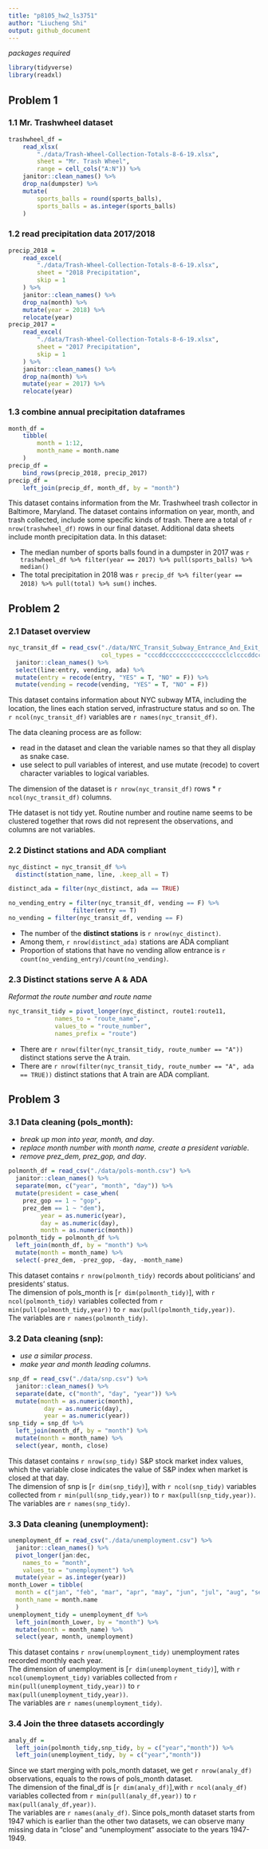 ```yaml
---
title: "p8105_hw2_ls3751"
author: "Liucheng Shi"
output: github_document
---
```


_packages required_
```r
library(tidyverse)
library(readxl)
```


## Problem 1

### 1.1 Mr. Trashwheel dataset

```r
trashwheel_df = 
	read_xlsx(
		"./data/Trash-Wheel-Collection-Totals-8-6-19.xlsx",
		sheet = "Mr. Trash Wheel",
		range = cell_cols("A:N")) %>% 
	janitor::clean_names() %>% 
	drop_na(dumpster) %>% 
	mutate(
		sports_balls = round(sports_balls),
		sports_balls = as.integer(sports_balls)
	)
```

### 1.2 read precipitation data 2017/2018

```r
precip_2018 = 
	read_excel(
		"./data/Trash-Wheel-Collection-Totals-8-6-19.xlsx",
		sheet = "2018 Precipitation",
		skip = 1
	) %>% 
	janitor::clean_names() %>% 
	drop_na(month) %>% 
	mutate(year = 2018) %>% 
	relocate(year)
precip_2017 = 
	read_excel(
		"./data/Trash-Wheel-Collection-Totals-8-6-19.xlsx",
		sheet = "2017 Precipitation",
		skip = 1
	) %>% 
	janitor::clean_names() %>% 
	drop_na(month) %>% 
	mutate(year = 2017) %>% 
	relocate(year)
```

### 1.3 combine annual precipitation dataframes

```r
month_df = 
	tibble(
		month = 1:12,
		month_name = month.name
	)
precip_df = 
	bind_rows(precip_2018, precip_2017)
precip_df =
	left_join(precip_df, month_df, by = "month")
```

This dataset contains information from the Mr. Trashwheel trash collector in Baltimore, Maryland. The dataset contains information on year, month, and trash collected, include some specific kinds of trash. There are a total of `r nrow(trashwheel_df)` rows in our final dataset. Additional data sheets include month precipitation data. In this dataset:

* The median number of sports balls found in a dumpster in 2017 was `r trashwheel_df %>% filter(year == 2017) %>% pull(sports_balls) %>% median()`
* The total precipitation in 2018 was `r precip_df %>% filter(year == 2018) %>% pull(total) %>% sum()` inches.



## Problem 2

### 2.1 Dataset overview

```r
nyc_transit_df = read_csv("./data/NYC_Transit_Subway_Entrance_And_Exit_Data.csv", 
                          col_types = "cccddccccccccccccccccclclcccddcc") %>% 
  janitor::clean_names() %>% 
  select(line:entry, vending, ada) %>% 
  mutate(entry = recode(entry, "YES" = T, "NO" = F)) %>% 
  mutate(vending = recode(vending, "YES" = T, "NO" = F))
```

This dataset contains information about NYC subway MTA, including the location, the lines each station served, infrastructure status and so on. The `r ncol(nyc_transit_df)` variables are `r names(nyc_transit_df)`.

The data cleaning process are as follow:

*   read in the dataset and clean the variable names so that they all display as snake case.
*   use select to pull variables of interest, and use mutate (recode) to covert character variables to logical variables.

The dimension of the dataset is `r nrow(nyc_transit_df)` rows * `r ncol(nyc_transit_df)` columns. 

THe dataset is not tidy yet. Routine number and routine name seems to be clustered together that rows did not represent the observations, and columns are not variables.



### 2.2 Distinct stations and ADA compliant

```r
nyc_distinct = nyc_transit_df %>% 
  distinct(station_name, line, .keep_all = T)

distinct_ada = filter(nyc_distinct, ada == TRUE)

no_vending_entry = filter(nyc_transit_df, vending == F) %>%
                  filter(entry == T)
no_vending = filter(nyc_transit_df, vending == F)
```

*   The number of the __distinct stations__ is `r nrow(nyc_distinct)`.
*   Among them, `r nrow(distinct_ada)` stations are ADA compliant
*   Proportion of stations that have no vending allow entrance is `r count(no_vending_entry)/count(no_vending)`.


### 2.3 Distinct stations serve A & ADA

_Reformat the route number and route name_

```r
nyc_transit_tidy = pivot_longer(nyc_distinct, route1:route11,
             names_to = "route_name",
             values_to = "route_number",
             names_prefix = "route")
```

*   There are `r nrow(filter(nyc_transit_tidy, route_number == "A"))` distinct stations serve the A train.  
*   There are `r nrow(filter(nyc_transit_tidy, route_number == "A", ada == TRUE))` distinct stations that A train are ADA compliant.



## Problem 3

### 3.1 Data cleaning (pols_month):

*   _break up mon into year, month, and day_.
*   _replace month number with month name, create a president variable_. 
*   _remove prez_dem, prez_gop, and day_.

```r
polmonth_df = read_csv("./data/pols-month.csv") %>% 
  janitor::clean_names() %>% 
  separate(mon, c("year", "month", "day")) %>% 
  mutate(president = case_when(
    prez_gop == 1 ~ "gop",
    prez_dem == 1 ~ "dem"),
         year = as.numeric(year),
         day = as.numeric(day),
         month = as.numeric(month))
polmonth_tidy = polmonth_df %>% 
  left_join(month_df, by = "month") %>% 
  mutate(month = month_name) %>% 
  select(-prez_dem, -prez_gop, -day, -month_name)
```

This dataset contains `r nrow(polmonth_tidy)` records about politicians' and presidents' status.  
The dimension of pols_month is [`r dim(polmonth_tidy)`], with `r ncol(polmonth_tidy)` variables collected from `r min(pull(polmonth_tidy,year))` to `r max(pull(polmonth_tidy,year))`.  
The variables are `r names(polmonth_tidy)`.

### 3.2 Data cleaning (snp):

*   _use a similar process_.
*   _make year and month leading columns_.

```r
snp_df = read_csv("./data/snp.csv") %>% 
  janitor::clean_names() %>% 
  separate(date, c("month", "day", "year")) %>% 
  mutate(month = as.numeric(month), 
          day = as.numeric(day), 
          year = as.numeric(year))
snp_tidy = snp_df %>% 
  left_join(month_df, by = "month") %>% 
  mutate(month = month_name) %>% 
  select(year, month, close)
```

This dataset contains `r nrow(snp_tidy)` S&P stock market index values, which the variable close indicates the value of S&P index when market is closed at that day.  
The dimension of snp is [`r dim(snp_tidy)`], with `r ncol(snp_tidy)` variables collected from `r min(pull(snp_tidy,year))` to `r max(pull(snp_tidy,year))`.  
The variables are `r names(snp_tidy)`.

### 3.3 Data cleaning (unemployment):

```r
unemployment_df = read_csv("./data/unemployment.csv") %>% 
  janitor::clean_names() %>% 
  pivot_longer(jan:dec,
    names_to = "month",
    values_to = "unemployment") %>% 
  mutate(year = as.integer(year))
month_Lower = tibble(
  month = c("jan", "feb", "mar", "apr", "may", "jun", "jul", "aug", "sep", "oct", "nov", "dec"),
  month_name = month.name
  )
unemployment_tidy = unemployment_df %>% 
  left_join(month_Lower, by = "month") %>% 
  mutate(month = month_name) %>% 
  select(year, month, unemployment)
```

This dataset contains `r nrow(unemployment_tidy)` unemployment rates recorded monthly each year.  
The dimension of unemployment is [`r dim(unemployment_tidy)`], with `r ncol(unemployment_tidy)` variables collected from `r min(pull(unemployment_tidy,year))` to `r max(pull(unemployment_tidy,year))`.  
The variables are `r names(unemployment_tidy)`.

### 3.4 Join the three datasets accordingly

```r
analy_df = 
  left_join(polmonth_tidy,snp_tidy, by = c("year","month")) %>% 
  left_join(unemployment_tidy, by = c("year","month"))
```


Since we start merging with pols_month dataset, we get `r nrow(analy_df)` observations, equals to the rows of pols_month dataset.  
The dimension of the final_df is [`r dim(analy_df)`],with `r ncol(analy_df)` variables collected from `r min(pull(analy_df,year))` to `r max(pull(analy_df,year))`.  
The variables are `r names(analy_df)`.
Since pols_month dataset starts from 1947 which is earlier than the other two datasets, we can observe many missing data in "close" and "unemployment" associate to the years 1947-1949.

